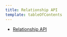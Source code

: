 ```yaml
---
title: Relationship API
template: tableOfContents
---
```


* [Relationship API](/docs/understand-dependencies/understand-system-dependencies/relationship-api/relationship-api)
